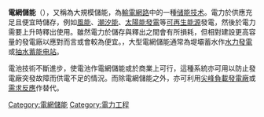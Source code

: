'''電網儲能'''（{{lang|en|Grid energy storage}}），又稱為大規模儲能，為[[輸電網路|輸電網路]]中的一種[[储能技术|储能技术]]。電力於供應充足且便宜時儲存，例如[[風能|風能]]、[[潮汐能|潮汐能]]、[[太陽能發電|太陽能發電]]等[[可再生能源|可再生能源]]發電，然後於電力需要上升時釋出使用。雖然電力於儲存與釋出之間會有所損耗，但相對建設更高容量的發電廠以應對{{tsl|en|Peak demand|頂峰需求}}而言或會較為便宜。{{As of|2017}}，大型電網儲能通常為堤壩蓄水作[[水力發電|水力發電]]或[[抽水蓄能电站|抽水蓄能电站]]。

電池技術不斷進步，使電池作電網儲能或於商業上可行，這種系統亦可用以防止發電廠突發故障而供電不足的情況。而除電網儲能之外，亦可利用[[尖峰負載發電廠|尖峰負載發電廠]]或[[需求反應|需求反應]]作替代。

{{供電}}
{{emerging technologies|energy=yes}}

[[Category:電網儲能|Category:電網儲能]]
[[Category:電力工程|Category:電力工程]]